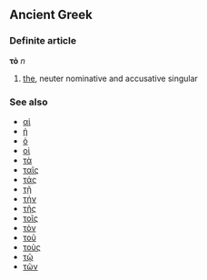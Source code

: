 ==Ancient Greek==
===Definite article===
'''τὸ''' ''n''

# [[the]], neuter nominative and accusative singular

===See also===
*[[αἱ]]
*[[ἡ]]
*[[ὁ]]
*[[οἱ]]
*[[τὰ]]
*[[ταῖς]]
*[[τάς]]
*[[τῇ]]
*[[τήν]]
*[[τῆς]]
*[[τοῖς]]
*[[τὸν]]
*[[τοῦ]]
*[[τοὺς]]
*[[τῷ]]
*[[τῶν]]